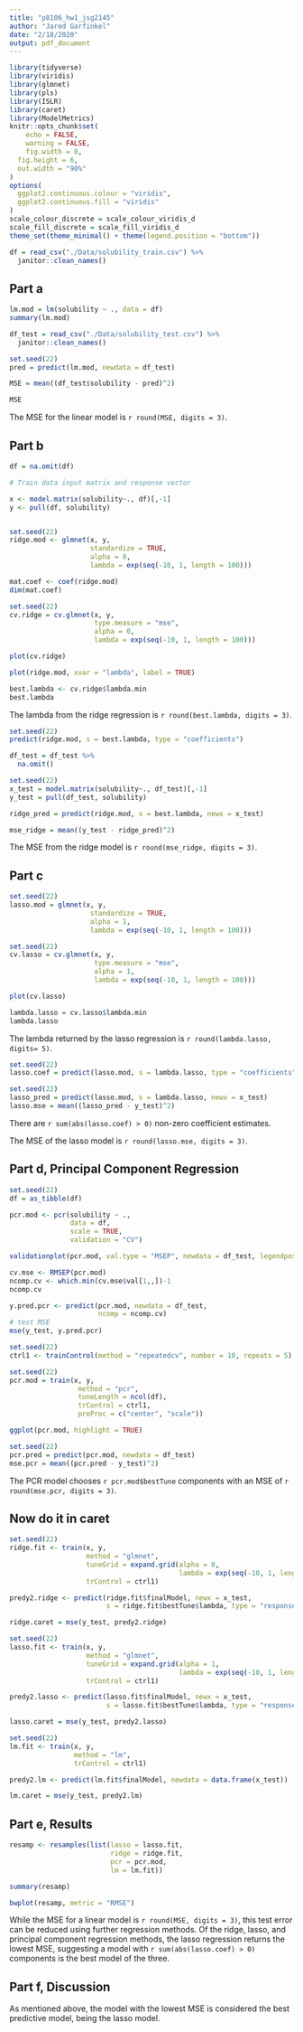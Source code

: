 ```yaml
---
title: "p8106_hw1_jsg2145"
author: "Jared Garfinkel"
date: "2/18/2020"
output: pdf_document
---
```


```r
library(tidyverse)
library(viridis)
library(glmnet)
library(pls)
library(ISLR)
library(caret)
library(ModelMetrics)
knitr::opts_chunk$set(
	echo = FALSE,
	warning = FALSE,
	fig.width = 8, 
  fig.height = 6,
  out.width = "90%"
)
options(
  ggplot2.continuous.colour = "viridis",
  ggplot2.continuous.fill = "viridis"
)
scale_colour_discrete = scale_colour_viridis_d
scale_fill_discrete = scale_fill_viridis_d
theme_set(theme_minimal() + theme(legend.position = "bottom"))
```

```r
df = read_csv("./Data/solubility_train.csv") %>% 
  janitor::clean_names()
```

## Part a

```r
lm.mod = lm(solubility ~ ., data = df)
summary(lm.mod)
```

```r
df_test = read_csv("./Data/solubility_test.csv") %>% 
  janitor::clean_names()

set.seed(22)
pred = predict(lm.mod, newdata = df_test)

MSE = mean((df_test$solubility - pred)^2)

MSE
```
The MSE for the linear model is `r round(MSE, digits = 3)`.

## Part b

```r
df = na.omit(df)

# Train data input matrix and response vector

x <- model.matrix(solubility~., df)[,-1]
y <- pull(df, solubility)


set.seed(22)
ridge.mod <- glmnet(x, y, 
                    standardize = TRUE, 
                    alpha = 0,
                    lambda = exp(seq(-10, 1, length = 100)))

mat.coef <- coef(ridge.mod)
dim(mat.coef)

set.seed(22)
cv.ridge = cv.glmnet(x, y, 
                     type.measure = "mse", 
                     alpha = 0, 
                     lambda = exp(seq(-10, 1, length = 100)))

plot(cv.ridge)
```

```r
plot(ridge.mod, xvar = "lambda", label = TRUE)
```

```r
best.lambda <- cv.ridge$lambda.min
best.lambda
```

The lambda from the ridge regression is `r round(best.lambda, digits = 3)`.

```r
set.seed(22)
predict(ridge.mod, s = best.lambda, type = "coefficients")
```

```r
df_test = df_test %>% 
  na.omit()

set.seed(22)
x_test = model.matrix(solubility~., df_test)[,-1]
y_test = pull(df_test, solubility)

ridge_pred = predict(ridge.mod, s = best.lambda, newx = x_test)

mse_ridge = mean((y_test - ridge_pred)^2)
```

The MSE from the ridge model is `r round(mse_ridge, digits = 3)`.

## Part c

```r
set.seed(22)
lasso.mod = glmnet(x, y, 
                    standardize = TRUE, 
                    alpha = 1,
                    lambda = exp(seq(-10, 1, length = 100)))
```

```r
set.seed(22)
cv.lasso = cv.glmnet(x, y, 
                     type.measure = "mse", 
                     alpha = 1, 
                     lambda = exp(seq(-10, 1, length = 100)))

plot(cv.lasso)
```

```r
lambda.lasso = cv.lasso$lambda.min
lambda.lasso
```

The lambda returned by the lasso regression is `r round(lambda.lasso, digits= 5)`.

```r
set.seed(22)
lasso.coef = predict(lasso.mod, s = lambda.lasso, type = "coefficients")
```

```r
set.seed(22)
lasso_pred = predict(lasso.mod, s = lambda.lasso, newx = x_test)
lasso.mse = mean((lasso_pred - y_test)^2)
```

There are `r sum(abs(lasso.coef) > 0)` non-zero coefficient estimates.

The MSE of the lasso model is `r round(lasso.mse, digits = 3)`.

## Part d, Principal Component Regression

```r
set.seed(22)
df = as_tibble(df)

pcr.mod <- pcr(solubility ~ .,
               data = df,
               scale = TRUE, 
               validation = "CV")

validationplot(pcr.mod, val.type = "MSEP", newdata = df_test, legendpos = "topright")

cv.mse <- RMSEP(pcr.mod)
ncomp.cv <- which.min(cv.mse$val[1,,])-1
ncomp.cv

y.pred.pcr <- predict(pcr.mod, newdata = df_test, 
                      ncomp = ncomp.cv)
# test MSE
mse(y_test, y.pred.pcr)
```

```r
set.seed(22)
ctrl1 <- trainControl(method = "repeatedcv", number = 10, repeats = 5)
```

```r
set.seed(22)
pcr.mod = train(x, y,
                 method = "pcr",
                 tuneLength = ncol(df),
                 trControl = ctrl1,
                 preProc = c("center", "scale"))
```

```r
ggplot(pcr.mod, highlight = TRUE)
```

```r
set.seed(22)
pcr.pred = predict(pcr.mod, newdata = df_test)
mse.pcr = mean((pcr.pred - y_test)^2)
```

The PCR model chooses `r pcr.mod$bestTune` components with an MSE of `r round(mse.pcr, digits = 3)`.

## Now do it in caret

```r
set.seed(22)
ridge.fit <- train(x, y,
                   method = "glmnet",
                   tuneGrid = expand.grid(alpha = 0, 
                                          lambda = exp(seq(-10, 1, length = 100))),
                   trControl = ctrl1)

predy2.ridge <- predict(ridge.fit$finalModel, newx = x_test, 
                        s = ridge.fit$bestTune$lambda, type = "response")

ridge.caret = mse(y_test, predy2.ridge)

set.seed(22)
lasso.fit <- train(x, y,
                   method = "glmnet",
                   tuneGrid = expand.grid(alpha = 1, 
                                          lambda = exp(seq(-10, 1, length = 100))),
                   trControl = ctrl1)

predy2.lasso <- predict(lasso.fit$finalModel, newx = x_test, 
                        s = lasso.fit$bestTune$lambda, type = "response")

lasso.caret = mse(y_test, predy2.lasso)

set.seed(22)
lm.fit <- train(x, y,
                method = "lm",
                trControl = ctrl1)

predy2.lm <- predict(lm.fit$finalModel, newdata = data.frame(x_test))

lm.caret = mse(y_test, predy2.lm)
```

## Part e, Results

```r
resamp <- resamples(list(lasso = lasso.fit, 
                         ridge = ridge.fit, 
                         pcr = pcr.mod,
                         lm = lm.fit))

summary(resamp)

bwplot(resamp, metric = "RMSE")
```


While the MSE for a linear model is `r round(MSE, digits = 3)`, this test error can be reduced using further regression methods. Of the ridge, lasso, and principal component regression methods, the lasso regression returns the lowest MSE, suggesting a model with `r sum(abs(lasso.coef) > 0)` components is the best model of the three.

## Part f, Discussion

As mentioned above, the model with the lowest MSE is considered the best predictive model, being the lasso model.